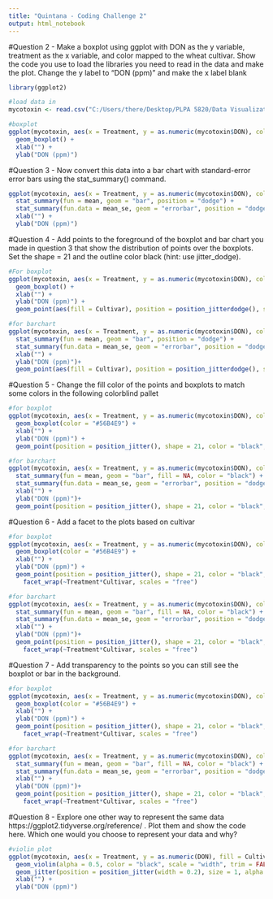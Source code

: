```yaml
---
title: "Quintana - Coding Challenge 2"
output: html_notebook
---
```


#Question 2 - Make a boxplot using ggplot with DON as the y variable, treatment as the x variable, and color mapped to the wheat cultivar. Show the code you use to load the libraries you need to read in the data and make the plot. Change the y label to “DON (ppm)” and make the x label blank
```r
library(ggplot2)

#load data in
mycotoxin <- read.csv("C:/Users/there/Desktop/PLPA 5820/Data Visualization/MycotoxinData.csv")

#boxplot
ggplot(mycotoxin, aes(x = Treatment, y = as.numeric(mycotoxin$DON), color = Cultivar)) +
  geom_boxplot() +
  xlab("") +
  ylab("DON (ppm)")
```  

#Question 3 - Now convert this data into a bar chart with standard-error error bars using the stat_summary() command.
```r
ggplot(mycotoxin, aes(x = Treatment, y = as.numeric(mycotoxin$DON), color = Cultivar)) +
  stat_summary(fun = mean, geom = "bar", position = "dodge") +
  stat_summary(fun.data = mean_se, geom = "errorbar", position = "dodge") +
  xlab("") +
  ylab("DON (ppm)")
```  

#Question 4 - Add points to the foreground of the boxplot and bar chart you made in question 3 that show the distribution of points over the boxplots. Set the shape = 21 and the outline color black (hint: use jitter_dodge). 
```r
#For boxplot
ggplot(mycotoxin, aes(x = Treatment, y = as.numeric(mycotoxin$DON), color = Cultivar)) +
  geom_boxplot() +
  xlab("") +
  ylab("DON (ppm)") +
  geom_point(aes(fill = Cultivar), position = position_jitterdodge(), shape = 21, color = "black")

#for barchart
ggplot(mycotoxin, aes(x = Treatment, y = as.numeric(mycotoxin$DON), color = Cultivar)) +
  stat_summary(fun = mean, geom = "bar", position = "dodge") +
  stat_summary(fun.data = mean_se, geom = "errorbar", position = "dodge") +
  xlab("") +
  ylab("DON (ppm)")+
  geom_point(aes(fill = Cultivar), position = position_jitterdodge(), shape = 21, color = "black")
```

#Question 5 - Change the fill color of the points and boxplots to match some colors in the following colorblind pallet
```r
#for boxplot
ggplot(mycotoxin, aes(x = Treatment, y = as.numeric(mycotoxin$DON), color = Cultivar)) +
  geom_boxplot(color = "#56B4E9") +
  xlab("") +
  ylab("DON (ppm)") +
  geom_point(position = position_jitter(), shape = 21, color = "black", fill = "#F0E442")

#for barchart
ggplot(mycotoxin, aes(x = Treatment, y = as.numeric(mycotoxin$DON), color = Cultivar)) +
  stat_summary(fun = mean, geom = "bar", fill = NA, color = "black") +
  stat_summary(fun.data = mean_se, geom = "errorbar", position = "dodge") +
  xlab("") +
  ylab("DON (ppm)")+
  geom_point(position = position_jitter(), shape = 21, color = "black", fill = "#F0E442")
```


#Question 6 - Add a facet to the plots based on cultivar
```r
#for boxplot
ggplot(mycotoxin, aes(x = Treatment, y = as.numeric(mycotoxin$DON), color = Cultivar)) +
  geom_boxplot(color = "#56B4E9") +
  xlab("") +
  ylab("DON (ppm)") +
  geom_point(position = position_jitter(), shape = 21, color = "black", fill = "#F0E442") +
    facet_wrap(~Treatment*Cultivar, scales = "free")

#for barchart
ggplot(mycotoxin, aes(x = Treatment, y = as.numeric(mycotoxin$DON), color = Cultivar)) +
  stat_summary(fun = mean, geom = "bar", fill = NA, color = "black") +
  stat_summary(fun.data = mean_se, geom = "errorbar", position = "dodge") +
  xlab("") +
  ylab("DON (ppm)")+
  geom_point(position = position_jitter(), shape = 21, color = "black", fill = "#F0E442") +
    facet_wrap(~Treatment*Cultivar, scales = "free")
```

#Question 7 - Add transparency to the points so you can still see the boxplot or bar in the background. 
```r
#for boxplot
ggplot(mycotoxin, aes(x = Treatment, y = as.numeric(mycotoxin$DON), color = Cultivar)) +
  geom_boxplot(color = "#56B4E9") +
  xlab("") +
  ylab("DON (ppm)") +
  geom_point(position = position_jitter(), shape = 21, color = "black", fill = "#F0E442", alpha = 0.5) +
    facet_wrap(~Treatment*Cultivar, scales = "free")

#for barchart
ggplot(mycotoxin, aes(x = Treatment, y = as.numeric(mycotoxin$DON), color = Cultivar)) +
  stat_summary(fun = mean, geom = "bar", fill = NA, color = "black") +
  stat_summary(fun.data = mean_se, geom = "errorbar", position = "dodge") +
  xlab("") +
  ylab("DON (ppm)")+
  geom_point(position = position_jitter(), shape = 21, color = "black", fill = "#F0E442", alpha = 0.5) +
    facet_wrap(~Treatment*Cultivar, scales = "free")
```

#Question 8 - Explore one other way to represent the same data https://ggplot2.tidyverse.org/reference/ . Plot them and show the code here. Which one would you choose to represent your data and why? 
```r
#violin plot
ggplot(mycotoxin, aes(x = Treatment, y = as.numeric(DON), fill = Cultivar)) +
  geom_violin(alpha = 0.5, color = "black", scale = "width", trim = FALSE) +
  geom_jitter(position = position_jitter(width = 0.2), size = 1, alpha = 0.5, color = "black") +
  xlab("") +
  ylab("DON (ppm)")
```

